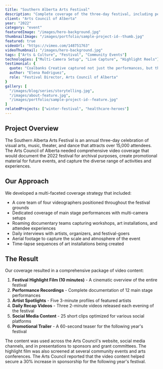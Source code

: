 ```yaml
---
title: "Southern Alberta Arts Festival"
description: "Complete coverage of the three-day festival, including performances, workshops, and attendee experiences."
client: "Arts Council of Alberta"
year: "2022"
category: "event"
featuredImage: "/images/hero-background.jpg"
thumbnailImage: "/images/portfolio/sample-project-id--thumb.jpg"
featured: true
videoUrl: "https://vimeo.com/148751763"
videoThumbnail: "/images/hero-background.jpg"
tags: ["Arts & Culture", "Festival", "Community Events"]
technologies: ["Multi-Camera Setup", "Live Capture", "Highlight Reels"]
testimonial: {
  quote: "Coalbanks Creative captured not just the performances, but the spirit and energy of our festival. Their team was unobtrusive yet everywhere at once, documenting moments that truly represented what makes our event special.",
  author: "Elena Rodriguez",
  role: "Festival Director, Arts Council of Alberta"
}
gallery: [
  "/images/blog/series/storytelling.jpg",
  "/images/about-feature.jpg",
  "/images/portfolio/sample-project-id--feature.jpg"
]
relatedProjects: ["winter-festival", "healthcare-heroes"]
---
```


## Project Overview

The Southern Alberta Arts Festival is an annual three-day celebration of visual arts, music, theater, and dance that attracts over 15,000 attendees. The Arts Council of Alberta needed comprehensive video coverage that would document the 2022 festival for archival purposes, create promotional material for future events, and capture the diverse range of activities and experiences.

## Our Approach

We developed a multi-faceted coverage strategy that included:

- A core team of four videographers positioned throughout the festival grounds
- Dedicated coverage of main stage performances with multi-camera setups
- Roaming documentary teams capturing workshops, art installations, and attendee experiences
- Daily interviews with artists, organizers, and festival-goers
- Aerial footage to capture the scale and atmosphere of the event
- Time-lapse sequences of art installations being created

## The Result

Our coverage resulted in a comprehensive package of video content:

1. **Festival Highlight Film (10 minutes)** - A cinematic overview of the entire festival
2. **Performance Recordings** - Complete documentation of 12 main stage performances
3. **Artist Spotlights** - Five 3-minute profiles of featured artists
4. **Daily Recap Videos** - Three 2-minute videos released each evening of the festival
5. **Social Media Content** - 25 short clips optimized for various social platforms
6. **Promotional Trailer** - A 60-second teaser for the following year's festival

The content was used across the Arts Council's website, social media channels, and in presentations to sponsors and grant committees. The highlight film was also screened at several community events and arts conferences. The Arts Council reported that the video content helped secure a 30% increase in sponsorship for the following year's festival.
